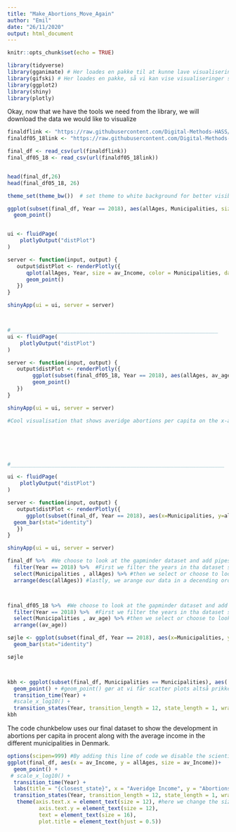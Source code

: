 ```yaml
---
title: "Make_Abortions_Move_Again"
author: "Emil"
date: "26/11/2020"
output: html_document
---
```


```r
knitr::opts_chunk$set(echo = TRUE)

```



```r

library(tidyverse)
library(gganimate) # Her loades en pakke til at kunne lave visualiseringer
library(gifski) # Her loades en pakke, så vi kan vise visualiseringer som bevæger sig, længere nede.
library(ggplot2)
library(shiny)
library(plotly)

```
Okay, now that we have the tools we need from the library, we will download the data we would like to visualize

```r
finaldflink <- "https://raw.githubusercontent.com/Digital-Methods-HASS/au557916_Thomsen_Emil/main/final_df.csv"
finaldf05_18link <- "https://raw.githubusercontent.com/Digital-Methods-HASS/au557916_Thomsen_Emil/main/final_df05_18.csv"

final_df <- read_csv(url(finaldflink))
final_df05_18 <- read_csv(url(finaldf05_18link))


head(final_df,26)
head(final_df05_18, 26)
```


```r

theme_set(theme_bw())  # set theme to white background for better visibility

ggplot(subset(final_df, Year == 2018), aes(allAges, Municipalities, size = av_Income)) + 
  geom_point()



```






```r

ui <- fluidPage(
    plotlyOutput("distPlot")
)

server <- function(input, output) {
   output$distPlot <- renderPlotly({
      qplot(allAges, Year, size = av_Income, color = Municipalities, data = final_df) + 
      geom_point()
   })
}

shinyApp(ui = ui, server = server)



#__________________________________________________________________
ui <- fluidPage(
    plotlyOutput("distPlot")
)

server <- function(input, output) {
   output$distPlot <- renderPlotly({
        ggplot(subset(final_df05_18, Year == 2018), aes(allAges, av_age, size = av_Income, color = Municipalities)) + 
        geom_point()
   })
}

shinyApp(ui = ui, server = server)

#Cool visualisation that shows averidge abortions per capita on the x-axis and the average age in the different municipalities on the y-axis






#____________________________________________________________________

ui <- fluidPage(
    plotlyOutput("distPlot")
)

server <- function(input, output) {
   output$distPlot <- renderPlotly({
      ggplot(subset(final_df, Year == 2018), aes(x=Municipalities, y=allAges, color =  av_Income)) +
  geom_bar(stat="identity")
   })
}

shinyApp(ui = ui, server = server)

```


```r
final_df %>%  #We choose to look at the gapminder dataset and add pipes to it, so we can send an output of one fucntion directly to another.
  filter(Year == 2018) %>%  #First we filter the years in tha dataset so vi are only looking at data from 1952
  select(Municipalities , allAges) %>% #then we select or choose to look at the countries and their gdpPercap, as everything else is irelevant right now
  arrange(desc(allAges)) #lastly, we arange our data in a decending order so we have the richest nation first.



final_df05_18 %>%  #We choose to look at the gapminder dataset and add pipes to it, so we can send an output of one fucntion directly to another.
  filter(Year == 2018) %>%  #First we filter the years in tha dataset so vi are only looking at data from 1952
  select(Municipalities , av_age) %>% #then we select or choose to look at the countries and their gdpPercap, as everything else is irelevant right now
  arrange((av_age))

```

```r

søjle <- ggplot(subset(final_df, Year == 2018), aes(x=Municipalities, y=allAges, color =  av_Income)) +
  geom_bar(stat="identity")

søjle




```



```r
kbh <- ggplot(subset(final_df, Municipalities == Municipalities), aes( x = Year, y = allAges, size = av_Income)) +
  geom_point() + #geom_point() gør at vi får scatter plots altså prikker i vores kordinatsystem
  transition_time(Year) +
  #scale_x_log10() +
  transition_states(Year, transition_length = 12, state_length = 1, wrap = TRUE)
kbh


```








The code chunkbelow uses our final dataset to show the development in abortions per capita in procent along with the average income in the different municipalities in Denmark.

```r
options(scipen=999) #By adding this line of code we disable the scientific way of writing lables.
ggplot(final_df, aes(x = av_Income, y = allAges, size = av_Income))+
  geom_point() + 
 # scale_x_log10() + 
  transition_time(Year) + 
  labs(title = "{closest_state}", x = "Averidge Income", y = "Abortions per capita") + 
  transition_states(Year, transition_length = 12, state_length = 1, wrap = TRUE) +
   theme(axis.text.x = element_text(size = 12), #here we change the size of the labels.
          axis.text.y = element_text(size = 12),
          text = element_text(size = 16),
          plot.title = element_text(hjust = 0.5))


```








```r



```







